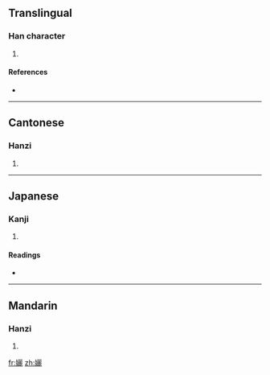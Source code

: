 ==Translingual==

===Han character===
{{Han char|rn=38|rad=女|as=19|sn=22|four=4141<sub>1</sub>|canj=女一一心 (VMMP)}}

# {{defn|Han|sort=女19}}

====References====
* {{Han ref|kx=0274.220|dkj=06911|dj=0542.400|hdz=21091.050|uh=5B4B|ud=23371|bh=F6DB|bd=63195}}

----

==Cantonese==

===Hanzi===
{{yue-hanzi|jyut=|y=lei4}}

# {{defn|Cantonese}}

----

==Japanese==

===Kanji===
{{ja-kanji|grade=|rs=女19}}

# {{defn|Japanese}}

====Readings====
* {{ja-readings|on=[[り]] (ri), [[れい]] (rei), [[らい]] (rai)|kun=[[また]] (mata), [[あざな]] (azana)}}

----

==Mandarin==

===Hanzi===
{{cmn-hanzi|pin=[[lí]] ([[li2]])|wg=li<sup>2</sup>}}

# {{defn|Mandarin}}

[[fr:孋]]
[[zh:孋]]